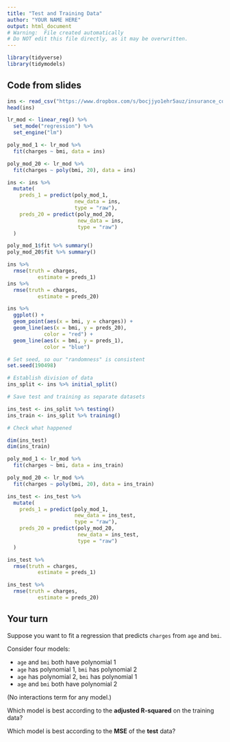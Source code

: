 ```yaml
---
title: "Test and Training Data"
author: "YOUR NAME HERE"
output: html_document
# Warning:  File created automatically
# Do NOT edit this file directly, as it may be overwritten.
---
```



```r
library(tidyverse)
library(tidymodels)
```



## Code from slides

```r
ins <- read_csv("https://www.dropbox.com/s/bocjjyo1ehr5auz/insurance_costs_1.csv?dl=1")
head(ins)
```


```r
lr_mod <- linear_reg() %>%
  set_mode("regression") %>%
  set_engine("lm")

poly_mod_1 <- lr_mod %>%
  fit(charges ~ bmi, data = ins)

poly_mod_20 <- lr_mod %>%
  fit(charges ~ poly(bmi, 20), data = ins)
```


```r
ins <- ins %>%
  mutate(
    preds_1 = predict(poly_mod_1, 
                      new_data = ins, 
                      type = "raw"),
    preds_20 = predict(poly_mod_20, 
                       new_data = ins, 
                       type = "raw")
  )
```


```r
poly_mod_1$fit %>% summary()
poly_mod_20$fit %>% summary()
```


```r
ins %>% 
  rmse(truth = charges, 
          estimate = preds_1)
ins %>% 
  rmse(truth = charges, 
          estimate = preds_20)
```


```r
ins %>% 
  ggplot() +
  geom_point(aes(x = bmi, y = charges)) +
  geom_line(aes(x = bmi, y = preds_20),
            color = "red") +
  geom_line(aes(x = bmi, y = preds_1),
            color = "blue")

```

```r
# Set seed, so our "randomness" is consistent
set.seed(190498)

# Establish division of data
ins_split <- ins %>% initial_split()

# Save test and training as separate datasets

ins_test <- ins_split %>% testing()
ins_train <- ins_split %>% training()

# Check what happened

dim(ins_test)
dim(ins_train)
```


```r
poly_mod_1 <- lr_mod %>%
  fit(charges ~ bmi, data = ins_train)

poly_mod_20 <- lr_mod %>%
  fit(charges ~ poly(bmi, 20), data = ins_train)

ins_test <- ins_test %>%
  mutate(
    preds_1 = predict(poly_mod_1, 
                      new_data = ins_test, 
                      type = "raw"),
    preds_20 = predict(poly_mod_20, 
                       new_data = ins_test, 
                       type = "raw")
  )
```


```r
ins_test %>% 
  rmse(truth = charges, 
          estimate = preds_1)

ins_test %>% 
  rmse(truth = charges, 
          estimate = preds_20)
```


## Your turn

Suppose you want to fit a regression that predicts `charges` from `age` and `bmi`.

Consider four models:

* `age` and `bmi` both have polynomial 1
* `age` has polynomial 1, `bmi` has polynomial 2
* `age` has polynomial 2, `bmi` has polynomial 1
* `age` and `bmi` both have polynomial 2

(No interactions term for any model.)

Which model is best according to the **adjusted R-squared** on the training data?

Which model is best according to the **MSE** of the **test** data?

